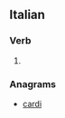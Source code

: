 ==Italian==

===Verb===
{{head|it|verb form}}

# {{inflection of|darsi||1|p|inf|lang=it}}

===Anagrams===
* [[cardi#Italian|cardi]]